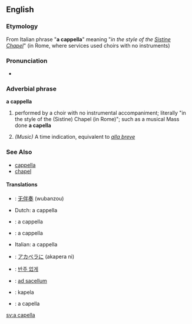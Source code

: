 ==English==

===Etymology===
From Italian phrase "'''a cappella'''" meaning "''in the style of the [[Sistine Chapel]]''" (in Rome, where services used choirs with no instruments)

===Pronunciation===
*{{audio|en-us-a_cappella.ogg|Audio (US)}}

===Adverbial phrase===
'''a cappella'''
#{{music}} performed by a choir with no instrumental accompaniment; literally "in the style of the (Sistine) Chapel (in Rome)"; such as a musical Mass done '''a capella'''
#''(Music)'' A time indication, equivalent to ''[[alla breve]]''

===See Also===
*[[cappella]]
*[[chapel]]

==== Translations ====

* {{zh}}: [[无伴奏]] (wubanzou)
* Dutch: a cappella
* {{fr}}: a cappella
* {{de}}: a cappella
* Italian: a cappella
* {{ja}}: [[アカペラに]] (akapera ni)
* {{ko}}: [[반주 없게]]
* {{la}}: [[ad sacellum]]
* {{lt}}: kapela
* {{es}}: a capella

[[sv:a capella]]